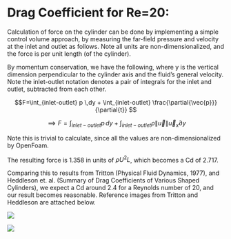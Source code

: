# Drag Coefficient for Re=20:  

Calculation of force on the cylinder can be done by implementing a simple control volume approach, by measuring the far-field pressure and velocity at the inlet and outlet as follows. Note all units are non-dimensionalized, and the force is per unit length (of the cylinder).  

By momentum conservation, we have the following, where y is the vertical dimension perpendicular to the cylinder axis and the fluid's general velocity. Note the inlet-outlet notation denotes a pair of integrals for the inlet and outlet, subtracted from each other.  

$$F=\int_{inlet-outlet} p \,dy + \int_{inlet-outlet} \frac{\partial{\vec{p}}}{\partial{t}} $$

$$\implies F=\int_{inlet-outlet} p \,dy + \int_{inlet-outlet} \rho\|{\vec{u}}\|\vec{u}_x \partial{y}$$  

Note this is trivial to calculate, since all the values are non-dimensionalized by OpenFoam.   

The resulting force is 1.358 in units of $\rho U^{2}L$, which becomes a Cd of 2.717.  

Comparing this to results from Tritton (Physical Fluid Dynamics, 1977), and Heddleson et. al. (Summary of Drag Coefficients of Various Shaped Cylinders), we expect a Cd around 2.4 for a Reynolds number of 20, and our result becomes reasonable. Reference images from Tritton and Heddleson are attached below.  

![](../plots/10/Tritton.jpg)  


![](../plots/10/Heddleson.jpg)  
